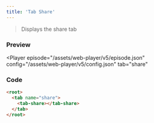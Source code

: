 ```yaml
---
title: 'Tab Share'
---
```



> Displays the share tab

### Preview

<Player
  episode="/assets/web-player/v5/episode.json"
  config="/assets/web-player/v5/config.json"
  tab="share"
>
  <root>
    <tab name="share">
      <tab-share></tab-share>
    </tab>
  </root>
</Player>

### Code

```html
<root>
  <tab name="share">
    <tab-share></tab-share>
  </tab>
</root>
```
